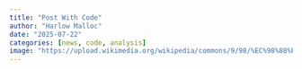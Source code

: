 ```yaml
---
title: "Post With Code"
author: "Harlow Malloc"
date: "2025-07-22"
categories: [news, code, analysis]
image: "https://upload.wikimedia.org/wikipedia/commons/9/98/%EC%98%88%EC%A0%9C.png"
---
```


